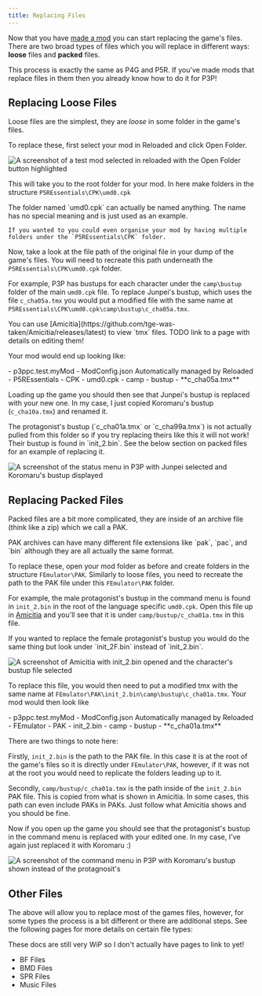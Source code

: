 ```yaml
---
title: Replacing Files
---
```



Now that you have [made a mod](../making-a-mod) you can start replacing the game's files. There are two broad types of files which you will replace in different ways: **loose** files and **packed** files.

<Aside>
  This process is exactly the same as P4G and P5R. If you've made mods that
  replace files in them then you already know how to do it for P3P!
</Aside>

## Replacing Loose Files

Loose files are the simplest, they are _loose_ in some folder in the game's files.

To replace these, first select your mod in Reloaded and click Open Folder.

![A screenshot of a test mod selected in reloaded with the Open Folder button highlighted](../../../../../assets/p3p/getting-started/replacing-files/open-mod-folder.png)

This will take you to the root folder for your mod. In here make folders in the structure `P5REssentials\CPK\umd0.cpk`

<Aside>
    The folder named `umd0.cpk` can actually be named anything. The name has no special meaning and is just used as an example.

    If you wanted to you could even organise your mod by having multiple folders under the `P5REssentials\CPK` folder.

</Aside>

Now, take a look at the file path of the original file in your dump of the game's files. You will need to recreate this path underneath the `P5REssentials\CPK\umd0.cpk` folder.

For example, P3P has bustups for each character under the `camp\bustup` folder of the main `umd0.cpk` file.
To replace Junpei's bustup, which uses the file `c_cha05a.tmx` you would put a modified file with the same name at `P5REssentials\CPK\umd0.cpk\camp\bustup\c_cha05a.tmx`.

<Aside type="tip">
  You can use
  [Amicitia](https://github.com/tge-was-taken/Amicitia/releases/latest) to view
  `tmx` files. TODO link to a page with details on editing them!
</Aside>

Your mod would end up looking like:

<FileTree>
  - p3ppc.test.myMod - ModConfig.json Automatically managed by Reloaded -
  P5REssentials - CPK - umd0.cpk - camp - bustup - **c_cha05a.tmx**
</FileTree>

Loading up the game you should then see that Junpei's bustup is replaced with your new one. In my case, I just copied Koromaru's bustup (`c_cha10a.tmx`) and renamed it.

<Aside>
  The protagonist's bustup (`c_cha01a.tmx` or `c_cha99a.tmx`) is not actually
  pulled from this folder so if you try replacing theirs like this it will not
  work! Their bustup is found in `init_2.bin`. See the below section on packed
  files for an example of replacing it.
</Aside>

![A screenshot of the status menu in P3P with Junpei selected and Koromaru's bustup displayed](../../../../../assets/p3p/getting-started/replacing-files/koromaru-over-junpei.png)

## Replacing Packed Files

Packed files are a bit more complicated, they are inside of an archive file (think like a zip) which we call a PAK.

<Aside>
  PAK archives can have many different file extensions like `pak`, `pac`, and
  `bin` although they are all actually the same format.
</Aside>

To replace these, open your mod folder as before and create folders in the structure `FEmulator\PAK`.
Similarly to loose files, you need to recreate the path to the PAK file under this `FEmulator\PAK` folder.

For example, the male protagonist's bustup in the command menu is found in `init_2.bin` in the root of the language specific `umd0.cpk`.
Open this file up in [Amicitia](https://github.com/tge-was-taken/Amicitia/releases/latest) and you'll see that it is under `camp/bustup/c_cha01a.tmx` in this file.

<Aside type="tip">
  If you wanted to replace the female protagonist's bustup you would do the same
  thing but look under `init_2F.bin` instead of `init_2.bin`.
</Aside>

![A screenshot of Amicitia with init_2.bin opened and the character's bustup file selected](../../../../../assets/p3p/getting-started/replacing-files/init_2.bin.png)

To replace this file, you would then need to put a modified tmx with the same name at `FEmulator\PAK\init_2.bin\camp\bustup\c_cha01a.tmx`.
Your mod would then look like

<FileTree>
  - p3ppc.test.myMod - ModConfig.json Automatically managed by Reloaded -
  FEmulator - PAK - init_2.bin - camp - bustup - **c_cha01a.tmx**
</FileTree>

There are two things to note here:

Firstly, `init_2.bin` is the path to the PAK file. In this case it is at the root of the game's files so it is directly under `FEmulator\PAK`, however, if it was not at the root you would need to replicate the folders leading up to it.

Secondly, `camp/bustup/c_cha01a.tmx` is the path inside of the `init_2.bin` PAK file. This is copied from what is shown in Amicitia. In some cases, this path can even include PAKs in PAKs. Just follow what Amicitia shows and you should be fine.

Now if you open up the game you should see that the protagonist's bustup in the command menu is replaced with your edited one. In my case, I've again just replaced it with Koromaru :)

![A screenshot of the command menu in P3P with Koromaru's bustup shown instead of the protagnosit's](../../../../../assets/p3p/getting-started/replacing-files/koromaru-over-protag.png)

## Other Files

The above will allow you to replace most of the games files, however, for some types the process is a bit different or there are additional steps.
See the following pages for more details on certain file types:

<Aside type="caution">
  These docs are still very WiP so I don't actually have pages to link to yet!
</Aside>

- BF Files
- BMD Files
- SPR Files
- Music Files
